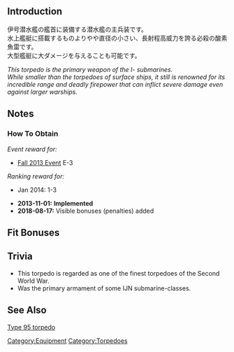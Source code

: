 {{EquipmentInfo|67}}

==Introduction==
伊号潜水艦の艦首に装備する潜水艦の主兵装です。<br>
水上艦艇に搭載するものよりやや直径の小さい、長射程高威力を誇る必殺の酸素魚雷です。<br>
大型艦艇に大ダメージを与えることも可能です。

''This torpedo is the primary weapon of the I- submarines.<br/>While smaller than the torpedoes of surface ships, it still is renowned for its incredible range and deadly firepower that can inflict severe damage even against larger warships.''
==Notes==
<div class="mw-collapsible"><h3>How To Obtain</h3>
<div class="mw-collapsible-content">
''Event reward for:''
* [[Fall 2013 Event]] E-3

''Ranking reward for:''
* Jan 2014: 1-3

</div></div>

<div class="mw-collapsible><h3>Updates History</h3>
<div class="mw-collapsible-content>
* '''2013-11-01:''' '''Implemented'''
* '''2018-08-17:''' Visible bonuses (penalties) added
</div></div>

==Fit Bonuses==
{{:53cm Bow (Oxygen) Torpedo Mount/Bonuses}}

==Trivia==
*This torpedo is regarded as one of the finest torpedoes of the Second World War.
*Was the primary armament of some IJN submarine-classes.

==See Also==
[[wikipedia:Type 95 torpedo|Type 95 torpedo]]
{{Equipmentlist}}
[[Category:Equipment]]
[[Category:Torpedoes]]